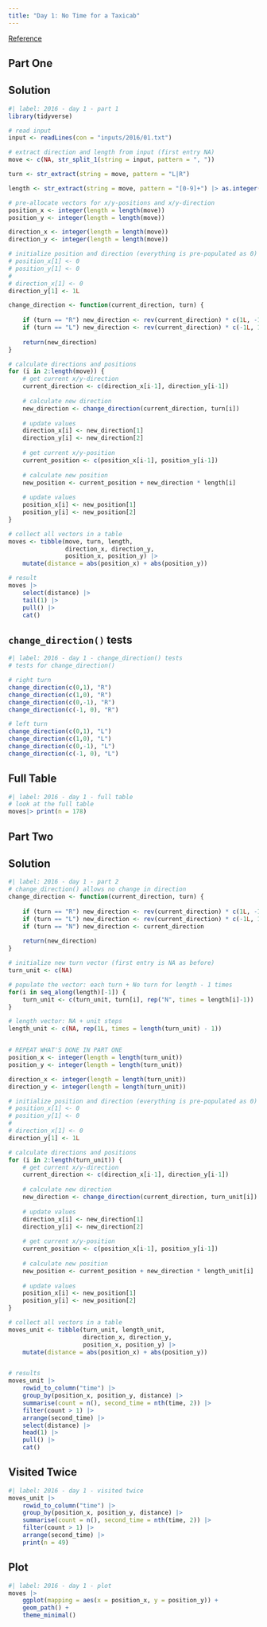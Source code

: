 ```yaml
---
title: "Day 1: No Time for a Taxicab"
---
```


[Reference](https://adventofcode.com/2016/day/1)

## Part One

::: {.panel-tabset}

## Solution

```r
#| label: 2016 - day 1 - part 1
library(tidyverse)

# read input
input <- readLines(con = "inputs/2016/01.txt")

# extract direction and length from input (first entry NA)
move <- c(NA, str_split_1(string = input, pattern = ", "))

turn <- str_extract(string = move, pattern = "L|R")

length <- str_extract(string = move, pattern = "[0-9]+") |> as.integer()

# pre-allocate vectors for x/y-positions and x/y-direction
position_x <- integer(length = length(move))
position_y <- integer(length = length(move))

direction_x <- integer(length = length(move))
direction_y <- integer(length = length(move))

# initialize position and direction (everything is pre-populated as 0)
# position_x[1] <- 0
# position_y[1] <- 0
# 
# direction_x[1] <- 0
direction_y[1] <- 1L

change_direction <- function(current_direction, turn) {
    
    if (turn == "R") new_direction <- rev(current_direction) * c(1L, -1L)
    if (turn == "L") new_direction <- rev(current_direction) * c(-1L, 1L)
    
    return(new_direction)
}

# calculate directions and positions
for (i in 2:length(move)) {
    # get current x/y-direction
    current_direction <- c(direction_x[i-1], direction_y[i-1])
    
    # calculate new direction
    new_direction <- change_direction(current_direction, turn[i])
    
    # update values
    direction_x[i] <- new_direction[1]
    direction_y[i] <- new_direction[2]
    
    # get current x/y-position
    current_position <- c(position_x[i-1], position_y[i-1])
    
    # calculate new position
    new_position <- current_position + new_direction * length[i]
    
    # update values
    position_x[i] <- new_position[1]
    position_y[i] <- new_position[2]    
}

# collect all vectors in a table
moves <- tibble(move, turn, length,
                direction_x, direction_y,
                position_x, position_y) |> 
    mutate(distance = abs(position_x) + abs(position_y))

# result
moves |> 
    select(distance) |> 
    tail(1) |> 
    pull() |> 
    cat()
```

## `change_direction()` tests

```r
#| label: 2016 - day 1 - change_direction() tests
# tests for change_direction()

# right turn
change_direction(c(0,1), "R")
change_direction(c(1,0), "R")
change_direction(c(0,-1), "R")
change_direction(c(-1, 0), "R")

# left turn
change_direction(c(0,1), "L")
change_direction(c(1,0), "L")
change_direction(c(0,-1), "L")
change_direction(c(-1, 0), "L")
```

## Full Table

```r
#| label: 2016 - day 1 - full table
# look at the full table
moves|> print(n = 178)
```

:::

## Part Two

::: {.panel-tabset}

## Solution

```r
#| label: 2016 - day 1 - part 2
# change_direction() allows no change in direction
change_direction <- function(current_direction, turn) {
    
    if (turn == "R") new_direction <- rev(current_direction) * c(1L, -1L)
    if (turn == "L") new_direction <- rev(current_direction) * c(-1L, 1L)
    if (turn == "N") new_direction <- current_direction
    
    return(new_direction)
}

# initialize new turn vector (first entry is NA as before)
turn_unit <- c(NA)

# populate the vector: each turn + No turn for length - 1 times
for(i in seq_along(length)[-1]) {
    turn_unit <- c(turn_unit, turn[i], rep("N", times = length[i]-1))
}

# length vector: NA + unit steps
length_unit <- c(NA, rep(1L, times = length(turn_unit) - 1))


# REPEAT WHAT'S DONE IN PART ONE
position_x <- integer(length = length(turn_unit))
position_y <- integer(length = length(turn_unit))

direction_x <- integer(length = length(turn_unit))
direction_y <- integer(length = length(turn_unit))

# initialize position and direction (everything is pre-populated as 0)
# position_x[1] <- 0
# position_y[1] <- 0
# 
# direction_x[1] <- 0
direction_y[1] <- 1L

# calculate directions and positions
for (i in 2:length(turn_unit)) {
    # get current x/y-direction
    current_direction <- c(direction_x[i-1], direction_y[i-1])
    
    # calculate new direction
    new_direction <- change_direction(current_direction, turn_unit[i])
    
    # update values
    direction_x[i] <- new_direction[1]
    direction_y[i] <- new_direction[2]
    
    # get current x/y-position
    current_position <- c(position_x[i-1], position_y[i-1])
    
    # calculate new position
    new_position <- current_position + new_direction * length_unit[i]
    
    # update values
    position_x[i] <- new_position[1]
    position_y[i] <- new_position[2]    
}

# collect all vectors in a table
moves_unit <- tibble(turn_unit, length_unit,
                     direction_x, direction_y,
                     position_x, position_y) |> 
    mutate(distance = abs(position_x) + abs(position_y))


# results
moves_unit |> 
    rowid_to_column("time") |> 
    group_by(position_x, position_y, distance) |> 
    summarise(count = n(), second_time = nth(time, 2)) |> 
    filter(count > 1) |> 
    arrange(second_time) |> 
    select(distance) |> 
    head(1) |> 
    pull() |> 
    cat()
```

## Visited Twice

```r
#| label: 2016 - day 1 - visited twice
moves_unit |> 
    rowid_to_column("time") |> 
    group_by(position_x, position_y, distance) |> 
    summarise(count = n(), second_time = nth(time, 2)) |> 
    filter(count > 1) |> 
    arrange(second_time) |> 
    print(n = 49)
```

:::

## Plot

```r
#| label: 2016 - day 1 - plot
moves |> 
    ggplot(mapping = aes(x = position_x, y = position_y)) + 
    geom_path() +
    theme_minimal()
```

